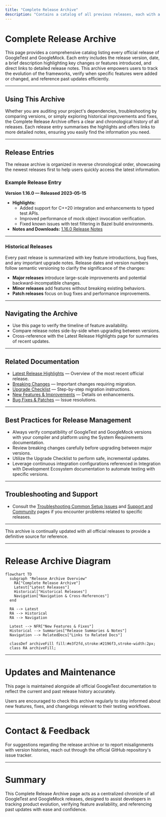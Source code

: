 ```yaml
---
title: "Complete Release Archive"
description: "Contains a catalog of all previous releases, each with a brief description, release date, and direct links to detailed notes. Ideal for users needing to reference historical updates or verify feature introductions across versions."
---
```


# Complete Release Archive

This page provides a comprehensive catalog listing every official release of GoogleTest and GoogleMock. Each entry includes the release version, date, a brief description highlighting key changes or features introduced, and direct links to detailed release notes. This archive empowers users to track the evolution of the frameworks, verify when specific features were added or changed, and reference past updates efficiently.

---

## Using This Archive

Whether you are auditing your project's dependencies, troubleshooting by comparing versions, or simply exploring historical improvements and fixes, the Complete Release Archive offers a clear and chronological history of all releases. Each release entry summarises the highlights and offers links to more detailed notes, ensuring you easily find the information you need.

---

## Release Entries

The release archive is organized in reverse chronological order, showcasing the newest releases first to help users quickly access the latest information.

### Example Release Entry

**Version 1.16.0 — Released 2023-05-15**

- **Highlights:**
  - Added support for C++20 integration and enhancements to typed test APIs.
  - Improved performance of mock object invocation verification.
  - Fixed known issues with test filtering in Bazel build environments.
- **Notes and Downloads:** [1.16.0 Release Notes](https://github.com/google/googletest/releases/tag/v1.16.0)

---

### Historical Releases

Every past release is summarized with key feature introductions, bug fixes, and any important upgrade notes. Release dates and version numbers follow semantic versioning to clarify the significance of the changes:

- **Major releases** introduce large-scale improvements and potential backward-incompatible changes.
- **Minor releases** add features without breaking existing behaviors.
- **Patch releases** focus on bug fixes and performance improvements.

---

## Navigating the Archive

- Use this page to verify the timeline of feature availability.
- Compare release notes side-by-side when upgrading between versions.
- Cross-reference with the Latest Release Highlights page for summaries of recent updates.

---

## Related Documentation

- [Latest Release Highlights](/changelog/version-history-and-release-notes/latest-release-highlights) — Overview of the most recent official release.
- [Breaking Changes](/changelog/changes-and-upgrade-guidance/breaking-changes) — Important changes requiring migration.
- [Upgrade Checklist](/changelog/changes-and-upgrade-guidance/upgrade-checklist) — Step-by-step migration instructions.
- [New Features & Improvements](/changelog/feature-and-bug-tracking/new-features-improvements) — Details on enhancements.
- [Bug Fixes & Patches](/changelog/feature-and-bug-tracking/bug-fixes-patches) — Issue resolutions.

---

## Best Practices for Release Management

- Always verify compatibility of GoogleTest and GoogleMock versions with your compiler and platform using the System Requirements documentation.
- Review breaking changes carefully before upgrading between major versions.
- Utilize the Upgrade Checklist to perform safe, incremental updates.
- Leverage continuous integration configurations referenced in Integration with Development Ecosystem documentation to automate testing with specific versions.

---

## Troubleshooting and Support

- Consult the [Troubleshooting Common Setup Issues](/getting-started/troubleshooting-validation/common-setup-issues) and [Support and Community](/faq/troubleshooting-optimization-community/support-community) pages if you encounter problems related to specific releases.

---

This archive is continually updated with all official releases to provide a definitive source for reference.

---

# Release Archive Diagram

```mermaid
flowchart TD
  subgraph "Release Archive Overview"
    RA["Complete Release Archive"]
    Latest["Latest Releases"]
    Historical["Historical Releases"]
    Navigation["Navigation & Cross-References"]
  end

  RA --> Latest
  RA --> Historical
  RA --> Navigation

  Latest --> NFR["New Features & Fixes"]
  Historical --> Summaries["Release Summaries & Notes"]
  Navigation --> RelatedDocs["Links to Related Docs"]

  classDef archiveFill fill:#e3f2fd,stroke:#2196f3,stroke-width:2px;
  class RA archiveFill;
```

---

# Updates and Maintenance

This page is maintained alongside all official GoogleTest documentation to reflect the current and past release history accurately.

Users are encouraged to check this archive regularly to stay informed about new features, fixes, and changelogs relevant to their testing workflows.


---

# Contact & Feedback

For suggestions regarding the release archive or to report misalignments with version histories, reach out through the official GitHub repository's issue tracker.


---

# Summary

This Complete Release Archive page acts as a centralized chronicle of all GoogleTest and GoogleMock releases, designed to assist developers in tracking product evolution, verifying feature availability, and referencing past updates with ease and confidence.